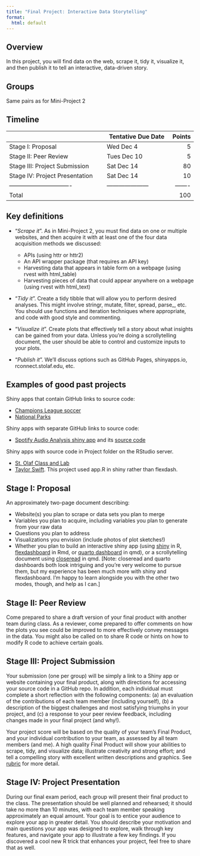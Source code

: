```yaml
---
title: "Final Project: Interactive Data Storytelling"
format:
  html: default
---
```


## Overview

In this project, you will find data on the web, scrape it, tidy it, visualize it, and then publish it to tell an interactive, data-driven story.  


## Groups

Same pairs as for Mini-Project 2


## Timeline

|                               | Tentative Due Date	|Points |
|-------------------------------|---------------------|------:|
|Stage I: Proposal			        |	Wed Dec 4 	        | 5     |
|Stage II:	Peer Review				  | Tues Dec 10		      | 5     |
|Stage III: Project Submission	|	Sat Dec 14		      | 80    |
|Stage IV: Project Presentation	|	Sat Dec 14		      | 10    |
|-------------------------------|---------------------|-------|
|Total									        |                     |100    |


## Key definitions

- “*Scrape it*”.  As in Mini-Project 2, you must find data on one or multiple websites, and then acquire it with at least one of the four data acquisition methods we discussed: 

    - APIs (using httr or httr2)
    - An API wrapper package (that requires an API key)
    - Harvesting data that appears in table form on a webpage (using rvest with html_table)
    - Harvesting pieces of data that could appear anywhere on a webpage (using rvest with html_text)

- “*Tidy it*”.  Create a tidy tibble that will allow you to perform desired analyses.  This might involve stringr, mutate, filter, spread, parse_, etc.  You should use functions and iteration techniques where appropriate, and code with good style and commenting.
- “*Visualize it*”.  Create plots that effectively tell a story about what insights can be gained from your data.  Unless you're doing a scrollytelling document, the user should be able to control and customize inputs to your plots.
- “*Publish it*”.  We'll discuss options such as GitHub Pages, shinyapps.io, rconnect.stolaf.edu, etc.


## Examples of good past projects

Shiny apps that contain GitHub links to source code:

- [Champions League soccer](https://evanatchison.shinyapps.io/Champions_League_Progression/)
- [National Parks](https://jenna35.shinyapps.io/national_parks_shiny_app/)

Shiny apps with separate GitHub links to source code:

- [Spotify Audio Analysis shiny app](https://abbyhahs.shinyapps.io/Spotify_Audio_Analysis/) and its [source code](https://github.com/abbyhahs/merge_test)

Shiny apps with source code in Project folder on the RStudio server.

- [St. Olaf Class and Lab](https://nfjohnson.shinyapps.io/olaf-schedule-analysis/)
- [Taylor Swift](https://mwainwright.shinyapps.io/final_project/?_ga=2.237384384.1354278898.1621437205-1446249394.1620745126).  This project used app.R in shiny rather than flexdash.



## Stage I:  Proposal

An approximately two-page document describing:

- Website(s) you plan to scrape or data sets you plan to merge
- Variables you plan to acquire, including variables you plan to generate from your raw data
- Questions you plan to address
- Visualizations you envision (include photos of plot sketches!)
- Whether you plan to build an interactive shiny app (using [shiny](https://shiny.posit.co/) in R, [flexdashboard](https://pkgs.rstudio.com/flexdashboard/) in Rmd, or [quarto dashboard](https://quarto.org/docs/dashboards/) in qmd), or a scrollytelling document using [closeread](https://closeread.dev/) in qmd. [Note: closeread and quarto dashboards both look intriguing and you're very welcome to pursue them, but my experience has been much more with shiny and flexdashboard.  I'm happy to learn alongside you with the other two modes, though, and help as I can.] 


## Stage II:  Peer Review

Come prepared to share a draft version of your final product with another team during class.  As a reviewer, come prepared to offer comments on how the plots you see could be improved to more effectively convey messages in the data.  You might also be called on to share R code or hints on how to modify R code to achieve certain goals.


## Stage III:  Project Submission

Your submission (one per group) will be simply a link to a Shiny app or website containing your final product, along with directions for accessing your source code in a GitHub repo.  In addition, each individual must complete a short reflection with the following components: (a) an evaluation of the contributions of each team member (including yourself), (b) a description of the biggest challenges and most satisfying triumphs in your project, and (c) a response to your peer review feedback, including changes made in your final project (and why!).

Your project score will be based on the quality of your team’s Final Product, and your individual contribution to your team, as assessed by all team members (and me).  A high quality Final Product will show your abilities to scrape, tidy, and visualize data; illustrate creativity and strong effort; and tell a compelling story with excellent written descriptions and graphics.  See [rubric](https://drive.google.com/file/d/1cRZsM7xTyfTWqKTYJTRtB__JLM2ttepr/view?usp=sharing) for more detail.


## Stage IV:  Project Presentation

During our final exam period, each group will present their final product to the class.  The presentation should be well planned and rehearsed; it should take no more than 10 minutes, with each team member speaking approximately an equal amount.  Your goal is to entice your audience to explore your app in greater detail.  You should describe your motivation and main questions your app was designed to explore, walk through key features, and navigate your app to illustrate a few key findings.  If you discovered a cool new R trick that enhances your project, feel free to share that as well.

